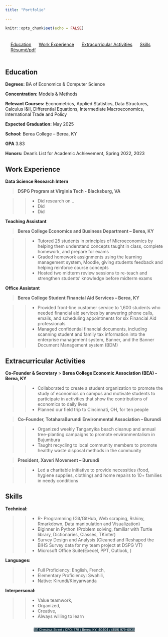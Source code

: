 ```yaml
---
title: "Portfolio"

---
```


```r
knitr::opts_chunk$set(echo = FALSE)
```

<style>
#topbar {
  display: flex;
  justify-content: space-around;
  align-items: center;
  background-color: none;
  padding: 7px;
}
#topbar a {
  margin: 0 10px;
}
</style>
<div id="topbar">
  
  <a href="#Education">Education</a>
  <a href="#Work-Experience">Work Experience</a>
  <a href="#Extracurricular-Activities">Extracurricular Activities</a>
  <a href="#Skills">Skills</a>
  <a href="Sotaire's Resume.pdf" download>Résumé/pdf</a> <!-- Added the link to your PDF -->
</div>

<style>
body {
  background-image: url("images/blackblue.png");
  background-size: 15% 100%;
  background-repeat: no-repeat;
  background-position: left top;
}
.address-line {
  display: flex;
  justify-content: center;
}
</style>


## Education <a name="Education"></a>

**Degrees:** BA of Economics & Computer Science

**Concentration:** Models & Methods

**Relevant Courses:** Econometrics, Applied Statistics, Data Structures, Calculus I&II, Differential Equations, Intermediate Macroeconomics, International Trade and Policy

**Expected Graduation:** May 2025

**School:** Berea College – Berea, KY

**GPA** 3.83

**Honors:** Dean’s List for Academic Achievement, Spring 2022, 2023

## Work Experience  <a name="Work-Experience"></a>

**Data Science Research Intern**

> **DSPG Program at Virginia Tech - Blacksburg, VA**

 >> * Did research on ..
 >> * Did
 >> * Did

**Teaching Assistant**

> **Berea College Economics and Business Department – Berea, KY**

 >> * Tutored 25 students in principles of Microeconomics by helping them understand concepts taught in class, complete homework, and prepare for exams
 >> * Graded homework assignments using the learning management system, Moodle, giving students feedback and helping reinforce course concepts
 >> *	Hosted two midterm review sessions to re-teach and strengthen students’ knowledge before midterm exams 

**Office Assistant**

> **Berea College Student Financial Aid Services – Berea, KY**

 >> *	Provided front-line customer service to 1,600 students who needed financial aid services by answering phone calls, emails, and scheduling appointments for six Financial Aid professionals 
 >> *	Managed confidential financial documents, including scanning student and family tax information into the enterprise management system, Banner, and the Banner Document Management system (BDM)


## Extracurricular Activities <a name="Extracurricular-Activities"></a>

**Co-Founder & Secretary**
> **Berea College Economic Association (BEA) - Berea, KY**

>> *	Collaborated to create a student organization to promote the study of economics on campus and motivate students to participate in activities that show the contributions of economics to daily lives
>> *	Planned our field trip to Cincinnati, OH, for ten people

> **Co-Founder, TotaharaBurundi Environmental Association – Burundi**

>> *	Organized weekly Tanganyika beach cleanup and annual tree-planting campaigns to promote environmentalism in Bujumbura
>> *	Taught recycling to local community members to promote healthy waste disposal methods in the community

> **President, Xaveri Movement – Burundi** 	

>> *	Led a charitable initiative to provide necessities (food, hygiene supplies, clothing) and home repairs to 10+ families in needy conditions
 

## Skills <a name="Skills"></a>

**Technical:** 

>> * R- Programming (Git/GitHub, Web scraping, Rshiny, Rmarkdown, Data manipulation and Visualization)
>> * Biginner in Python (Problem solving, familiar with Turtle library, Dictionaries, Classes, TKinter)
>> * Survey Design and Analysis (Cleaned and Reshaped the BIHS Survey data for my team project at DSPG VT)
>> * Microsoft Office Suite(Execel, PPT, Outlook, )

**Languages:** 

>> * Full Proficiency: English, French,
>> * Elementary Proficiency: Swahili,
>> * Native: Kirundi/Kinyarwanda

**Interpersonal:**

>> * Value teamwork, 
>> * Organized, 
>> * Creative,
>> * Always willing to learn


 <div class="address-line">
  <span style="background-color: #0F2E3D; color: white; font-size: 10px;">101 Chestnut Street  / CPO: 779 / </span>
  <span style="background-color: #0F2E3D; color: white; font-size: 10px;">Berea, KY, 40404 / </span>
  [<span style="background-color: #0F2E3D; color: white; font-size: 10px;">(859) 979-6935</span>](tel:+1234567890)
</div>

